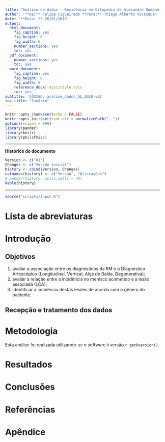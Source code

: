 ```yaml
---
title: "Análise de dados - Residência em Ortopedia de Alexandre Romano e Leandro Jardim (2018)"
author: '**De:** Felipe Figueiredo **Para:** Thiago Alberto Vivacqua'
date: '**Data: ** 26/01/2018'
output:
  html_document:
    fig_caption: yes
    fig_height: 6
    fig_width: 6
    number_sections: yes
    toc: yes
  pdf_document:
    number_sections: yes
    toc: yes
  word_document:
    fig_caption: yes
    fig_height: 6
    fig_width: 6
    reference_docx: misc/style.docx
    toc: yes
subtitle: 'CÓDIGO: analise_dados_AL_2018-v01'
toc-title: "Sumário"
---
```


```r
knitr::opts_chunk$set(echo = FALSE)
knitr::opts_knit$set(root.dir = normalizePath(".."))
options(scipen = 999)
library(pander)
library(knitr)
library(philsfmisc)


```

---

**Histórico do documento**

```r
Version <- c("01")
Changes <- c("Versão inicial")
history <- cbind(Version, Changes)
colnames(history) <- c("Versão", "Alterações")
# pander(history, split.cells = 70)
kable(history)
```

---
```r
source("scripts/input.R")
```

# Lista de abreviaturas

# Introdução

## Objetivos

1. avaliar a associação entre os diagnósticos da RM e o Diagnóstico
Artoscópico (Longitudinal, Vertical, Alça de Balde, Degenerativa);
2. avaliar a relação entre a incidência no menisco acometido e a lesão associada (LCA);
3. identificar a incidência destas lesões de acordo com o gênero do paciente.

## Recepção e tratamento dos dados

# Metodologia

Esta análise foi realizada utilizando-se o software `R` versão `r getRversion()`.

<!-- The exact confidence intervals (CIs) of binomial proportions were calculated using package `exactci` (version `r packageVersion("exactci")`). -->

# Resultados

<!-- # Exceções e Desvios do teste -->

# Conclusões


# Referências

# Apêndice


